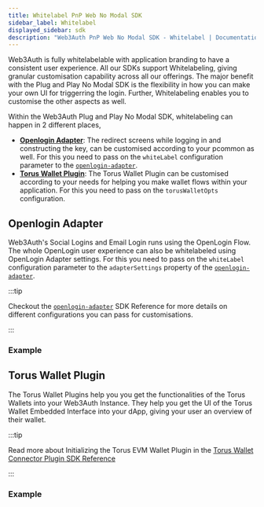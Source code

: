```yaml
---
title: Whitelabel PnP Web No Modal SDK
sidebar_label: Whitelabel
displayed_sidebar: sdk
description: "Web3Auth PnP Web No Modal SDK - Whitelabel | Documentation - Web3Auth"
---
```



Web3Auth is fully whitelabelable with application branding to have a consistent user experience. All our SDKs support Whitelabeling, giving granular
customisation capability across all our offerings. The major benefit with the Plug and Play No Modal SDK is the flexibility in how you can make your
own UI for triggerring the login. Further, Whitelabeling enables you to customise the other aspects as well.

Within the Web3Auth Plug and Play No Modal SDK, whitelabeling can happen in 2 different places,

- [**Openlogin Adapter**](#openlogin-adapter): The redirect screens while logging in and constructing the key, can be customised according to your
  pcommon as well. For this you need to pass on the `whiteLabel` configuration parameter to the
  [`openlogin-adapter`](/sdk/pnp/web/adapters/openlogin).
- [**Torus Wallet Plugin**](#torus-wallet-plugin): The Torus Wallet Plugin can be customised according to your needs for helping you make wallet flows
  within your application. For this you need to pass on the `torusWalletOpts` configuration.

## Openlogin Adapter

Web3Auth's Social Logins and Email Login runs using the OpenLogin Flow. The whole OpenLogin user experience can also be whitelabeled using OpenLogin
Adapter settings. For this you need to pass on the `whiteLabel` configuration parameter to the `adapterSettings` property of the
[`openlogin-adapter`](/sdk/pnp/web/adapters/openlogin).

:::tip

Checkout the [`openlogin-adapter`](/sdk/pnp/web/adapters/openlogin) SDK Reference for more details on different configurations you can pass for
customisations.

:::

<OpenloginWhiteLabelConfig />

### Example

<OpenloginWhiteLabelExample />

## Torus Wallet Plugin

The Torus Wallet Plugins help you you get the functionalities of the Torus Wallets into your Web3Auth Instance. They help you get the UI of the Torus
Wallet Embedded Interface into your dApp, giving your user an overview of their wallet.

:::tip

Read more about Initializing the Torus EVM Wallet Plugin in the [Torus Wallet Connector Plugin SDK Reference](/sdk/helper-sdks/plugins/evm-wallet)

:::

<PluginConfig />
<PluginWhitelabelConfig />

### Example

<PluginsExample />
